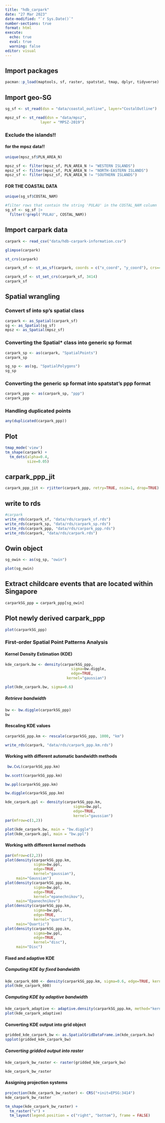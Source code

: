 ```yaml
---
title: "hdb_carpark"
date: "27 Mar 2023"
date-modified: "`r Sys.Date()`"
number-sections: true
format: html
execute: 
  echo: true
  eval: true
  warning: false
editor: visual
---
```


## Import packages

```r
pacman::p_load(maptools, sf, raster, spatstat, tmap, dplyr, tidyverse)
```

## Import geo-SG

```r
sg_sf <- st_read(dsn = "data/coastal_outline", layer="CostalOutline")
```

```r
mpsz_sf <- st_read(dsn = "data/mpsz", 
                layer = "MPSZ-2019")
```

### Exclude the islands!!

#### for the mpsz data!!

```r
unique(mpsz_sf$PLN_AREA_N)
```

```r
mpsz_sf <- filter(mpsz_sf, PLN_AREA_N != "WESTERN ISLANDS")
mpsz_sf <- filter(mpsz_sf, PLN_AREA_N != "NORTH-EASTERN ISLANDS")
mpsz_sf <- filter(mpsz_sf, PLN_AREA_N != "SOUTHERN ISLANDS")
```

#### FOR THE COASTAL DATA

```r
unique(sg_sf$COSTAL_NAM)
```

```r
#filter rows that contain the string 'PULAU' in the COSTAL_NAM column
sg_sf <- sg_sf |> 
  filter(!grepl('PULAU', COSTAL_NAM))
```

## Import carpark data

```r
carpark <- read_csv("data/hdb-carpark-information.csv")
```

```r
glimpse(carpark)
```

```r
st_crs(carpark)
```

```r

carpark_sf <- st_as_sf(carpark, coords = c("x_coord", "y_coord"), crs=4326)

carpark_sf <- st_set_crs(carpark_sf, 3414)
carpark_sf

```

## Spatial wrangling

### Convert sf into sp's spatial class

```r
carpark <- as_Spatial(carpark_sf)
sg <- as_Spatial(sg_sf)
mpsz <- as_Spatial(mpsz_sf)
```

### Converting the Spatial\* class into generic sp format

```r
carpark_sp <- as(carpark, "SpatialPoints")
carpark_sp
```

```r
sg_sp <- as(sg, "SpatialPolygons")
sg_sp
```

### Converting the generic sp format into spatstat's ppp format

```r
carpark_ppp <- as(carpark_sp, "ppp")
carpark_ppp
```

### Handling duplicated points

```r
any(duplicated(carpark_ppp))
```

## Plot

```r
tmap_mode('view')
tm_shape(carpark) +
  tm_dots(alpha=0.4, 
          size=0.05)
```

## carpark_ppp_jit

```r
carpark_ppp_jit <- rjitter(carpark_ppp, retry=TRUE, nsim=1, drop=TRUE)
```

## write to rds

```r
#carpark
write_rds(carpark_sf, "data/rds/carpark_sf.rds")
write_rds(carpark_sp, "data/rds/carpark_sp.rds")
write_rds(carpark_ppp, "data/rds/carpark_ppp.rds")
write_rds(carpark, "data/rds/carpark.rds")
```

## Owin object

```r
sg_owin <- as(sg_sp, "owin")
```

```r
plot(sg_owin)
```
## Extract childcare events that are located within Singapore
```r
carparkSG_ppp = carpark_ppp[sg_owin]
```

## Plot newly derived carpark_ppp

```r
plot(carparkSG_ppp)
```

### First-order Spatial Point Patterns Analysis

#### Kernel Density Estimation (KDE)

```r
kde_carpark.bw <- density(carparkSG_ppp,
                              sigma=bw.diggle,
                              edge=TRUE,
                            kernel="gaussian") 
```

```r
plot(kde_carpark.bw, sigma=0.6)
```

##### Retrieve bandwidth

```r
bw <- bw.diggle(carparkSG_ppp)
bw
```

#### Rescaling KDE values

```r
carparkSG_ppp.km <- rescale(carparkSG_ppp, 1000, "km")

write_rds(carpark, "data/rds/carpark_ppp.km.rds")
```

#### Working with different automatic bandwidth methods

```r
 bw.CvL(carparkSG_ppp.km)
```

```r
bw.scott(carparkSG_ppp.km)
```

```r
bw.ppl(carparkSG_ppp.km)
```

```r
bw.diggle(carparkSG_ppp.km)
```

```r
kde_carpark.ppl <- density(carparkSG_ppp.km, 
                               sigma=bw.ppl, 
                               edge=TRUE,
                               kernel="gaussian")
par(mfrow=c(1,2))

plot(kde_carpark.bw, main = "bw.diggle")
plot(kde_carpark.ppl, main = "bw.ppl")
```

#### Working with different kernel methods

```r
par(mfrow=c(2,2))
plot(density(carparkSG_ppp.km, 
             sigma=bw.ppl, 
             edge=TRUE, 
             kernel="gaussian"), 
     main="Gaussian")
plot(density(carparkSG_ppp.km, 
             sigma=bw.ppl, 
             edge=TRUE, 
             kernel="epanechnikov"), 
     main="Epanechnikov")
plot(density(carparkSG_ppp.km, 
             sigma=bw.ppl, 
             edge=TRUE, 
             kernel="quartic"), 
     main="Quartic")
plot(density(carparkSG_ppp.km, 
             sigma=bw.ppl, 
             edge=TRUE, 
             kernel="disc"), 
     main="Disc")
```

#### Fixed and adaptive KDE

##### Computing KDE by fixed bandwidth

```r
kde_carpark_600 <- density(carparkSG_ppp.km, sigma=0.6, edge=TRUE, kernel="gaussian")
plot(kde_carpark_600)
```

##### Computing KDE by adaptive bandwidth

```r
kde_carpark_adaptive <- adaptive.density(carparkSG_ppp.km, method="kernel")
plot(kde_carpark_adaptive)
```

#### Converting KDE output into grid object

```r
gridded_kde_carpark_bw <- as.SpatialGridDataFrame.im(kde_carpark.bw)
spplot(gridded_kde_carpark_bw)
```

##### Converting gridded output into raster

```r
kde_carpark_bw_raster <- raster(gridded_kde_carpark_bw)
```

```r
kde_carpark_bw_raster
```

#### Assigning projection systems

```r
projection(kde_carpark_bw_raster) <- CRS("+init=EPSG:3414")
kde_carpark_bw_raster
```

```r
tm_shape(kde_carpark_bw_raster) + 
  tm_raster("v") +
  tm_layout(legend.position = c("right", "bottom"), frame = FALSE)
```

